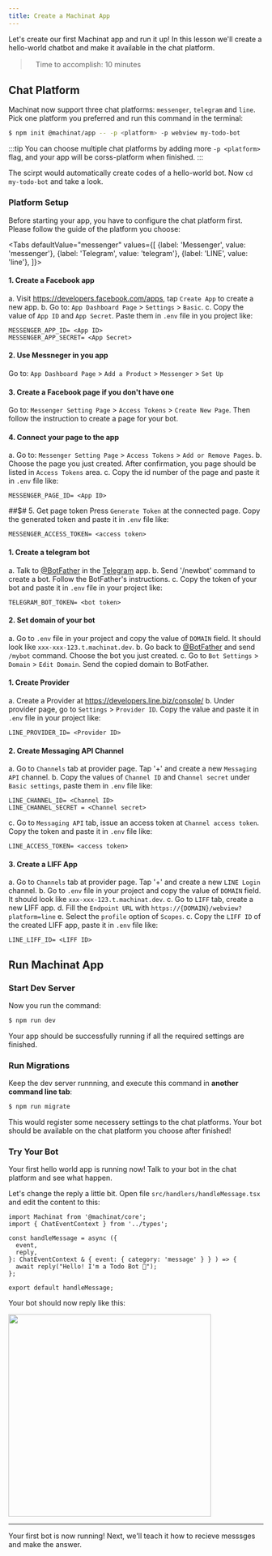 ```yaml
---
title: Create a Machinat App
---
```


Let's create our first Machinat app and run it up! In this lesson we'll create a
hello-world chatbot and make it available in the chat platform.

>　Time to accomplish: 10 minutes

## Chat Platform

Machinat now support three chat platforms: `messenger`, `telegram` and `line`.
Pick one platform you preferred and run this command in the terminal:

```bash
$ npm init @machinat/app -- -p <platform> -p webview my-todo-bot
```

:::tip
You can choose multiple chat platforms by adding more `-p <platform>` flag, and
your app will be corss-platform when finished.
:::


The scirpt would automatically create codes of a hello-world bot. Now `cd my-todo-bot` and take a look.

### Platform Setup

Before starting your app, you have to configure the chat platform first.
Please follow the guide of the platform you choose:


<Tabs
  defaultValue="messenger"
  values={[
    {label: 'Messenger', value: 'messenger'},
    {label: 'Telegram', value: 'telegram'},
    {label: 'LINE', value: 'line'},
  ]}>
  <TabItem value="messenger">


#### 1. Create a Facebook app
  a. Visit https://developers.facebook.com/apps, tap `Create App` to create a new app.
  b. Go to: `App Dashboard Page` > `Settings` > `Basic`.
  c. Copy the value of `App ID` and `App Secret`. Paste them in `.env` file in
     you project like:

```
MESSENGER_APP_ID= <App ID>
MESSENGER_APP_SECRET= <App Secret>
```

#### 2. Use Messneger in you app
  Go to: `App Dashboard Page` > `Add a Product` > `Messenger` > `Set Up`

#### 3. Create a Facebook page if you don't have one
  Go to: `Messenger Setting Page` > `Access Tokens` > `Create New Page`.
  Then follow the instruction to create a page for your bot.

#### 4. Connect your page to the app
  a. Go to: `Messenger Setting Page` > `Access Tokens` > `Add or Remove Pages`.
  b. Choose the page you just created. After confirmation, you page should be
     listed in `Access Tokens` area.
  c. Copy the id number of the page and paste it in `.env` file like:

```
MESSENGER_PAGE_ID= <App ID>
```

##$# 5. Get page token
  Press `Generate Token` at the connected page. Copy the generated token and
  paste it in `.env` file like:

```
MESSENGER_ACCESS_TOKEN= <access token>
```

  </TabItem>
  <TabItem value="telegram">


#### 1. Create a telegram bot

a. Talk to [@BotFather](https://t.me/botfather) in the [Telegram](https://telegram.org/) app.
b. Send '/newbot' command to create a bot. Follow the BotFather's instructions.
c. Copy the token of your bot and paste it in `.env` file in your project like:

```
TELEGRAM_BOT_TOKEN= <bot token>
```

#### 2. Set domain of your bot

a. Go to `.env` file in your project and copy the value of `DOMAIN` field. It
   should look like `xxx-xxx-123.t.machinat.dev`.
b. Go back to [@BotFather](https://t.me/botfather) and send `/mybot` command. Choose the bot you just created.
c. Go to `Bot Settings` > `Domain` > `Edit Domain`. Send the copied domain to BotFather.


  </TabItem>
  <TabItem value="line">


#### 1. Create Provider

a. Create a Provider at https://developers.line.biz/console/
b. Under provider page, go to `Settings` > `Provider ID`. Copy the value and
   paste it in `.env` file in your project like:

```
LINE_PROVIDER_ID= <Provider ID>
```

#### 2. Create Messaging API Channel

a. Go to `Channels` tab at provider page. Tap '+' and create a new
   `Messaging API` channel.
b. Copy the values of `Channel ID` and `Channel secret` under `Basic settings`,
   paste them in `.env` file like:

```
LINE_CHANNEL_ID= <Channel ID>
LINE_CHANNEL_SECRET = <Channel secret>
```

c. Go to `Messaging API` tab, issue an access token at `Channel access token`.
   Copy the token and paste it in `.env` file like:

```
LINE_ACCESS_TOKEN= <access token>
```

#### 3. Create a LIFF App

a. Go to `Channels` tab at provider page. Tap '+' and create a new
   `LINE Login` channel.
b. Go to `.env` file in your project and copy the value of `DOMAIN` field. It
   should look like `xxx-xxx-123.t.machinat.dev`.
c. Go to `LIFF` tab, create a new LIFF app.
d. Fill the `Endpoint URL` with `https://{DOMAIN}/webview?platform=line`
e. Select the `profile` option of `Scopes`.
c. Copy the `LIFF ID` of the created LIFF app, paste it in `.env` file like:

```
LINE_LIFF_ID= <LIFF ID>
```


  </TabItem>
</Tabs>

## Run Machinat App

### Start Dev Server

Now you run the command:

```bash
$ npm run dev
````

Your app should be successfully running if all the required settings are
finished.

### Run Migrations

Keep the dev server runnning, and execute this command in **another command line
tab**:

```bash
$ npm run migrate
```

This would register some necessery settings to the chat platforms. Your bot
should be available on the chat platform you choose after finished!


### Try Your Bot

Your first hello world app is running now! Talk to your bot in the chat platform
and see what happen.

Let's change the reply a little bit. Open file `src/handlers/handleMessage.tsx`
and edit the content to this:


```tsx {8} title="src/handlers/handleMessage.tsx"
import Machinat from '@machinat/core';
import { ChatEventContext } from '../types';

const handleMessage = async ({
  event,
  reply,
}: ChatEventContext & { event: { category: 'message' } } ) => {
  await reply("Hello! I'm a Todo Bot 🤖");
};

export default handleMessage;
```

Your bot should now reply like this:

<img width="400" src="../assets/hello-todo-bot.png" />

---

Your first bot is now running! Next, we'll teach it how to recieve messsges and
make the answer.

